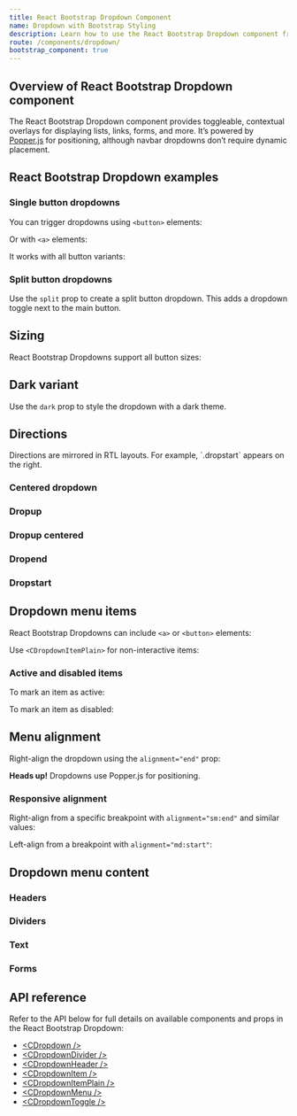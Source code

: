 ```yaml
---
title: React Bootstrap Dropdown Component
name: Dropdown with Bootstrap Styling
description: Learn how to use the React Bootstrap Dropdown component from CoreUI to create toggleable, contextual overlays with links, buttons, forms, and more, styled the Bootstrap way.
route: /components/dropdown/
bootstrap_component: true
---
```


## Overview of React Bootstrap Dropdown component

The React Bootstrap Dropdown component provides toggleable, contextual overlays for displaying lists, links, forms, and more. It’s powered by [Popper.js](https://popper.js.org/) for positioning, although navbar dropdowns don’t require dynamic placement.

## React Bootstrap Dropdown examples

### Single button dropdowns

You can trigger dropdowns using `<button>` elements:

<ExampleSnippet className="theme-bootstrap" component="DropdownSingleButtonExample" componentName="React Bootstrap Dropdown" />

Or with `<a>` elements:

<ExampleSnippet className="theme-bootstrap" component="DropdownSingleButton2Example" componentName="React Bootstrap Dropdown" />

It works with all button variants:

<ExampleSnippet className="theme-bootstrap" component="DropdownSingleButton3Example" componentName="React Bootstrap Dropdown" />

### Split button dropdowns

Use the `split` prop to create a split button dropdown. This adds a dropdown toggle next to the main button.

<ExampleSnippet className="theme-bootstrap" component="DropdownSplitButtonExample" componentName="React Bootstrap Dropdown" />

## Sizing

React Bootstrap Dropdowns support all button sizes:

<ExampleSnippet className="theme-bootstrap" component="DropdownSizingLargeExample" componentName="React Bootstrap Dropdown" />
<ExampleSnippet className="theme-bootstrap" component="DropdownSizingSmallExample" componentName="React Bootstrap Dropdown" />

## Dark variant

Use the `dark` prop to style the dropdown with a dark theme.

<ExampleSnippet className="theme-bootstrap" component="DropdownDarkExample" componentName="React Bootstrap Dropdown" />
<ExampleSnippet className="theme-bootstrap" component="DropdownDark2Example" componentName="React Bootstrap Dropdown" />

## Directions

<Callout color="info" title="RTL">
  Directions are mirrored in RTL layouts. For example, `.dropstart` appears on the right.
</Callout>

### Centered dropdown

<ExampleSnippet className="theme-bootstrap" component="DropdownCenteredExample" componentName="React Bootstrap Dropdown" />

### Dropup

<ExampleSnippet className="theme-bootstrap" component="DropdownDropupExample" componentName="React Bootstrap Dropdown" />

### Dropup centered

<ExampleSnippet className="theme-bootstrap" component="DropdownDropupCenteredExample" componentName="React Bootstrap Dropdown" />

### Dropend

<ExampleSnippet className="theme-bootstrap" component="DropdownDropendExample" componentName="React Bootstrap Dropdown" />

### Dropstart

<ExampleSnippet className="theme-bootstrap" component="DropdownDropstartExample" componentName="React Bootstrap Dropdown" />

## Dropdown menu items

React Bootstrap Dropdowns can include `<a>` or `<button>` elements:

<ExampleSnippet className="theme-bootstrap" component="DropdownMenuItemsExample" componentName="React Bootstrap Dropdown" />

Use `<CDropdownItemPlain>` for non-interactive items:

<ExampleSnippet className="theme-bootstrap" component="DropdownMenuItems2Example" componentName="React Bootstrap Dropdown" />

### Active and disabled items

To mark an item as active:

<ExampleSnippet className="theme-bootstrap" component="DropdownMenuItemsActiveExample" componentName="React Bootstrap Dropdown" />

To mark an item as disabled:

<ExampleSnippet className="theme-bootstrap" component="DropdownMenuItemsDisabledExample" componentName="React Bootstrap Dropdown" />

## Menu alignment

Right-align the dropdown using the `alignment="end"` prop:

<Callout color="info">
  <strong>Heads up!</strong> Dropdowns use Popper.js for positioning.
</Callout>

<ExampleSnippet className="theme-bootstrap" component="DropdownMenuAlignmentExample" componentName="React Bootstrap Dropdown" />

### Responsive alignment

Right-align from a specific breakpoint with `alignment="sm:end"` and similar values:

<ExampleSnippet className="theme-bootstrap" component="DropdownResponsiveAlignmentExample" componentName="React Bootstrap Dropdown" />

Left-align from a breakpoint with `alignment="md:start"`:

<ExampleSnippet className="theme-bootstrap" component="DropdownResponsiveAlignment2Example" componentName="React Bootstrap Dropdown" />

## Dropdown menu content

### Headers

<ExampleSnippet className="theme-bootstrap" component="DropdownMenuContentHeadersExample" componentName="React Bootstrap Dropdown" />

### Dividers

<ExampleSnippet className="theme-bootstrap" component="DropdownMenuContentDividersExample" componentName="React Bootstrap Dropdown" />

### Text

<ExampleSnippet className="theme-bootstrap" component="DropdownMenuContentTextExample" componentName="React Bootstrap Dropdown" />

### Forms

<ExampleSnippet className="theme-bootstrap" component="DropdownMenuContentFormsExample" componentName="React Bootstrap Dropdown" />

## API reference

Refer to the API below for full details on available components and props in the React Bootstrap Dropdown:

- [&lt;CDropdown /&gt;](../api/#cdropdown)
- [&lt;CDropdownDivider /&gt;](../api/#cdropdowndivider)
- [&lt;CDropdownHeader /&gt;](../api/#cdropdownheader)
- [&lt;CDropdownItem /&gt;](../api/#cdropdownitem)
- [&lt;CDropdownItemPlain /&gt;](../api/#cdropdownitemplain)
- [&lt;CDropdownMenu /&gt;](../api/#cdropdownmenu)
- [&lt;CDropdownToggle /&gt;](../api/#cdropdowntoggle)
